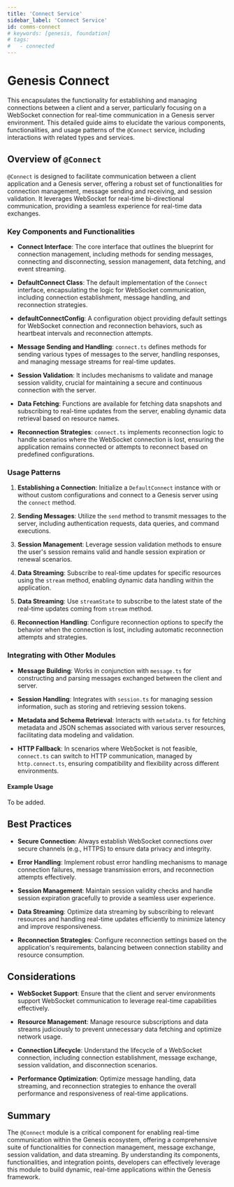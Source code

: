 ```yaml
---
title: 'Connect Service'
sidebar_label: 'Connect Service'
id: comms-connect
# keywords: [genesis, foundation]
# tags:
#   - connected
---
```


# Genesis Connect

This encapsulates the functionality for establishing and managing connections between a client and a server, particularly focusing on a WebSocket connection for real-time communication in a Genesis server environment. This detailed guide aims to elucidate the various components, functionalities, and usage patterns of the `@Connect` service, including interactions with related types and services.

## Overview of `@Connect`

`@Connect` is designed to facilitate communication between a client application and a Genesis server, offering a robust set of functionalities for connection management, message sending and receiving, and session validation. It leverages WebSocket for real-time bi-directional communication, providing a seamless experience for real-time data exchanges.

### Key Components and Functionalities

- **Connect Interface**: The core interface that outlines the blueprint for connection management, including methods for sending messages, connecting and disconnecting, session management, data fetching, and event streaming.

- **DefaultConnect Class**: The default implementation of the `Connect` interface, encapsulating the logic for WebSocket communication, including connection establishment, message handling, and reconnection strategies.

- **defaultConnectConfig**: A configuration object providing default settings for WebSocket connection and reconnection behaviors, such as heartbeat intervals and reconnection attempts.

- **Message Sending and Handling**: `connect.ts` defines methods for sending various types of messages to the server, handling responses, and managing message streams for real-time updates.

- **Session Validation**: It includes mechanisms to validate and manage session validity, crucial for maintaining a secure and continuous connection with the server.

- **Data Fetching**: Functions are available for fetching data snapshots and subscribing to real-time updates from the server, enabling dynamic data retrieval based on resource names.

- **Reconnection Strategies**: `connect.ts` implements reconnection logic to handle scenarios where the WebSocket connection is lost, ensuring the application remains connected or attempts to reconnect based on predefined configurations.

### Usage Patterns

1. **Establishing a Connection**: Initialize a `DefaultConnect` instance with or without custom configurations and connect to a Genesis server using the `connect` method.

2. **Sending Messages**: Utilize the `send` method to transmit messages to the server, including authentication requests, data queries, and command executions.

3. **Session Management**: Leverage session validation methods to ensure the user's session remains valid and handle session expiration or renewal scenarios.

4. **Data Streaming**: Subscribe to real-time updates for specific resources using the `stream` method, enabling dynamic data handling within the application.

5. **Data Streaming**: Use `streamState` to subscribe to the latest state of the real-time updates coming from `stream` method. 

6. **Reconnection Handling**: Configure reconnection options to specify the behavior when the connection is lost, including automatic reconnection attempts and strategies.

### Integrating with Other Modules

- **Message Building**: Works in conjunction with `message.ts` for constructing and parsing messages exchanged between the client and server.

- **Session Handling**: Integrates with `session.ts` for managing session information, such as storing and retrieving session tokens.

- **Metadata and Schema Retrieval**: Interacts with `metadata.ts` for fetching metadata and JSON schemas associated with various server resources, facilitating data modeling and validation.

- **HTTP Fallback**: In scenarios where WebSocket is not feasible, `connect.ts` can switch to HTTP communication, managed by `http.connect.ts`, ensuring compatibility and flexibility across different environments.

#### Example Usage

To be added.

## Best Practices

- **Secure Connection**: Always establish WebSocket connections over secure channels (e.g., HTTPS) to ensure data privacy and integrity.

- **Error Handling**: Implement robust error handling mechanisms to manage connection failures, message transmission errors, and reconnection attempts effectively.

- **Session Management**: Maintain session validity checks and handle session expiration gracefully to provide a seamless user experience.

- **Data Streaming**: Optimize data streaming by subscribing to relevant resources and handling real-time updates efficiently to minimize latency and improve responsiveness.

- **Reconnection Strategies**: Configure reconnection settings based on the application's requirements, balancing between connection stability and resource consumption.

## Considerations

- **WebSocket Support**: Ensure that the client and server environments support WebSocket communication to leverage real-time capabilities effectively.

- **Resource Management**: Manage resource subscriptions and data streams judiciously to prevent unnecessary data fetching and optimize network usage.

- **Connection Lifecycle**: Understand the lifecycle of a WebSocket connection, including connection establishment, message exchange, session validation, and disconnection scenarios.

- **Performance Optimization**: Optimize message handling, data streaming, and reconnection strategies to enhance the overall performance and responsiveness of real-time applications.

## Summary

The `@Connect` module is a critical component for enabling real-time communication within the Genesis ecosystem, offering a comprehensive suite of functionalities for connection management, message exchange, session validation, and data streaming. By understanding its components, functionalities, and integration points, developers can effectively leverage this module to build dynamic, real-time applications within the Genesis framework.
